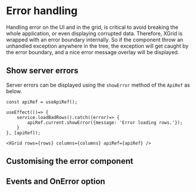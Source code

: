 
<Meta title="1. Docs/13. Error handling" component={XGrid} />

# Error handling

Handling error on the UI and in the grid, is critical to avoid breaking the whole application, or even displaying corrupted data.
Therefore, XGrid is wrapped with an error boundary internally. So if the component throw an unhandled exception anywhere in the tree,
the exception will get caught by the error boundary, and a nice error message overlay will be displayed.

<ExceptionDemo />

## Show server errors

Server errors can be displayed using the `showError` method of the `ApiRef` as below.

```tsx
const apiRef = useApiRef();

useEffect(()=> {
    service.loadBadRows().catch((error)=> {
        apiRef.current.showError({message: 'Error loading rows.'});
    }
}, [apiRef]);

<XGrid rows={rows} columns={columns} apiRef={apiRef} />

```

<ServerErrorDemo />

## Customising the error component

## Events and OnError option
